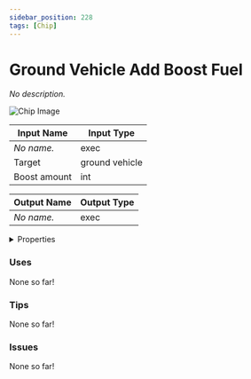 ```yaml
---
sidebar_position: 228
tags: [Chip]
---
```


# Ground Vehicle Add Boost Fuel

*No description.*



![Chip Image](/svg/dc78ca9e-29c4-4cba-a6cb-3ea87ffbe780.svg)

| Input Name | Input Type |
|-----------|-----------|
| *No name.* | exec |
| Target | ground vehicle |
| Boost amount | int |

| Output Name | Output Type |
|-----------|-----------|
| *No name.* | exec |


<details>
  <summary>Properties</summary>
  <div>
    <div>
    <table>
      <thead>
        <tr>
          <th>Is beta required?</th>
          <th>❌</th>
        </tr>
        <tr>
          <th>Is this chip a trolling risk?</th>
          <th>❌</th>
        </tr>
        <tr>
          <th>Chip UUPD</th>
          <th>._uuid</th>
        </tr>
      </thead>
    </table>
    </div>
  </div>
</details>

### Uses

None so far!

### Tips

None so far!

### Issues

None so far!